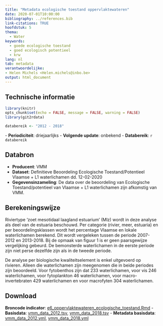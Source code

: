 ```yaml
---
title: "Metadata ecologische toestand oppervlaktewateren"
date: 2020-07-01T10:00:00
bibliography: ../references.bib
link-citations: TRUE
hoofdstuk: 5
thema:
  - Water
keywords:
  - goede ecologische toestand
  - goed ecologisch potentieel
  - krw
lang: nl
tab: metadata
verantwoordelijke:
- Helen Michels <Helen.michels@inbo.be>
output: html_document
---
```

## Technische informatie

```r
library(knitr)
opts_chunk$set(echo = FALSE, message = FALSE, warning = FALSE)
library(git2rdata)
```

```r
databereik <- "2012 - 2018"
```
\- **Periodiciteit**: driejaarlijks
\- **Volgende update**: onbekend
\- **Databereik**: `r databereik`

## Databron

- **Producent**: VMM
- **Dataset**: Definitieve Beoordeling Ecologische Toestand/Potentieel Vlaamse + L1 waterlichamen dd. 12-02-2020
- **Gegevensinzameling**: De data over de beoordeling van Ecologische Toestand/potentieel van Vlaamse + L1 waterlichamen zijn afkomstig van VMM. 


## Berekeningswijze
Riviertype 'zoet mesotidaal laagland estuarium' (Mlz) wordt in deze analyse als deel van de estuaria beschouwd. 
Per categorie (rivier, meer, estuaria) en per beoordelingsklassen wordt het percentage Vlaamse en lokale waterlichamen berekend.
Dit wordt vergeleken tussen de periode 2007-2012 en 2013-2018. 
Bij de opmaak van figuur 1 is er geen paarsgewijze vergelijking gebeurd.
De bemonsterde waterlichamen in de eerste periode zijn niet perse dezelfde zijn als in de tweede periode. 

De analyse per biologische kwaliteitselement is enkel uitgevoerd op rivieren.
Alleen die waterlichamen zijn meegenomen die in beide periodes zijn beoordeeld. Voor fytobenthos zijn dat 233 waterlichamen, voor vis 246 waterlichamen, voor fytoplankton 46 waterlichamen, voor macro-invertebraten 429 waterlichamen en voor macrofyten 304 waterlichamen.

## Download

**Broncode indicator**: [e6_oppervlaktewateren_ecologische_toestand.Rmd](../e6_oppervlaktewateren_ecologische_toestand/e6_oppervlaktewateren_ecologische_toestand.Rmd)
- **Basisdata**: [vmm_data_2012.tsv](../e6_oppervlaktewateren_ecologische_toestand/vmm_data_2012.tsv), [vmm_data_2018.tsv](../e6_oppervlaktewateren_ecologische_toestand/vmm_data_2018.tsv)
- **Metadata basisdata**: [vmm_data_2012.yml](../e6_oppervlaktewateren_ecologische_toestand/vmm_data_20112.yml), [vmm_data_2018.yml](../e6_oppervlaktewateren_ecologische_toestand/vmm_data_2018.yml)

